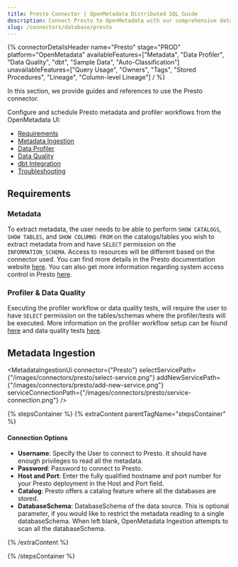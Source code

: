 ```yaml
---
title: Presto Connector | OpenMetadata Distributed SQL Guide
description: Connect Presto to OpenMetadata with our comprehensive database connector guide. Step-by-step setup, configuration, and metadata extraction for seamless integration.
slug: /connectors/database/presto
---
```









{% connectorDetailsHeader
name="Presto"
stage="PROD"
platform="OpenMetadata"
availableFeatures=["Metadata", "Data Profiler", "Data Quality", "dbt", "Sample Data", "Auto-Classification"]
unavailableFeatures=["Query Usage", "Owners", "Tags", "Stored Procedures", "Lineage", "Column-level Lineage"]
/ %}

In this section, we provide guides and references to use the Presto connector.

Configure and schedule Presto metadata and profiler workflows from the OpenMetadata UI:

- [Requirements](#requirements)
- [Metadata Ingestion](#metadata-ingestion)
- [Data Profiler](/how-to-guides/data-quality-observability/profiler/workflow)
- [Data Quality](/how-to-guides/data-quality-observability/quality)
- [dbt Integration](/connectors/ingestion/workflows/dbt)
- [Troubleshooting](/connectors/database/presto/troubleshooting)

<IngestionModeTiles yamlPath="/snippets/connectors/database/presto/yaml" />

## Requirements

### Metadata

To extract metadata, the user needs to be able to perform `SHOW CATALOGS`, `SHOW TABLES`, and `SHOW COLUMNS FROM` on the catalogs/tables you wish to extract metadata from and have `SELECT` permission on the `INFORMATION_SCHEMA`. Access to resources will be different based on the connector used. You can find more details in the Presto documentation website [here](https://prestodb.io/docs/current/connector.html). You can also get more information regarding system access control in Presto [here](https://prestodb.io/docs/current/security/built-in-system-access-control.html).

### Profiler & Data Quality
Executing the profiler workflow or data quality tests, will require the user to have `SELECT` permission on the tables/schemas where the profiler/tests will be executed. More information on the profiler workflow setup can be found [here](/how-to-guides/data-quality-observability/profiler/workflow) and data quality tests [here](/how-to-guides/data-quality-observability/quality).

## Metadata Ingestion

<MetadataIngestionUi connector={"Presto"} selectServicePath={"/images/connectors/presto/select-service.png"} addNewServicePath={"/images/connectors/presto/add-new-service.png"} serviceConnectionPath={"/images/connectors/presto/service-connection.png"} />

{% stepsContainer %}
{% extraContent parentTagName="stepsContainer" %}

#### Connection Options

- **Username**: Specify the User to connect to Presto. It should have enough privileges to read all the metadata.
- **Password**: Password to connect to Presto.
- **Host and Port**: Enter the fully qualified hostname and port number for your Presto deployment in the Host and Port field.
- **Catalog**: Presto offers a catalog feature where all the databases are stored.
- **DatabaseSchema**: DatabaseSchema of the data source. This is optional parameter, if you would like to restrict the metadata reading to a single databaseSchema. When left blank, OpenMetadata Ingestion attempts to scan all the databaseSchema.

<AdvancedConfiguration />

{% /extraContent %}

<TestConnection />

<ConfigureIngestion />

<IngestionScheduleAndDeploy />

{% /stepsContainer %}

<Related />
